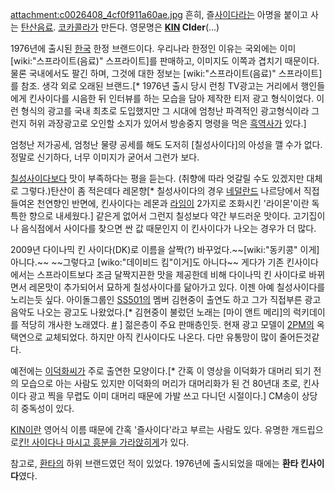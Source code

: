 attachment:c0026408_4cf0f911a60ae.jpg
흔히, 즐[[사이다]]라는 아명을 붙이고 사는 [[탄산음료]].
[[코카콜라]]가 만든다.
영문명은 '''[[KIN]] CIder'''(...)

1976년에 출시된 [[한국]] 한정 브랜드이다. 우리나라 한정인 이유는 국외에는 이미 [wiki:"스프라이트(음료)" 스프라이트]를 판매하고, 이미지도 이쪽과 겹치기 때문이다. 물론 국내에서도 팔긴 하며, 그것에 대한 정보는 [wiki:"스프라이트(음료)" 스프라이트]를 참조. 생각 외로 오래된 브랜드.[* 1976년 출시 당시 런칭 TV광고는 거리에서 행인들에게 킨사이다를 시음한 뒤 인터뷰를 하는 모습을 담아 제작한 티저 광고 형식이었다. 이런 형식의 광고를 국내 최초로 도입했지만 그 시대에 엄청난 파격적인 광고형식이라 그런지 허위 과장광고로 오인할 소지가 있어서 방송중지 명령을 먹은 [[흑역사]]가 있다.]

엄청난 저가공세, 엄청난 물량 공세를 해도 도저히 [칠성사이다]의 아성을 깰 수가 없다. 정말로 신기하다, 너무 이미지가 굳어서 그런가 보다.

[[칠성사이다]]보다 맛이 부족하다는 평을 듣는다. (취향에 따라 엇갈릴 수도 있겠지만 대체로 그렇다.)탄산이 좀 적은데다 레몬향[* 칠성사이다의 경우 [[네덜란드]] 나르당에서 직접 들여온 천연향인 반면에, 킨사이다는 레몬과 [[라임]]이 2가지로 조화시킨 '라이몬'이란 독특한 향으로 내세웠다.] 같은게 없어서 그런지 칠성보다 약간 부드러운 맛이다. 고기집이나 음식점에서 사이다를 찾으면 싼 값 때문인지 이 킨사이다가 나오는 경우가 더 많다.

2009년 다이나믹 킨 사이다(DK)로 이름을 살짝(?) 바꾸었다.~~[wiki:"동키콩" 이게] 아니다.~~ ~~그렇다고 [wiko:"데이비드 킴"이거]도 아니다~~ 게다가 기존 킨사이다에서는 스프라이트보다 조금 달짝지끈한 맛을 제공한데 비해 다이나믹 킨 사이다로 바뀌면서 레몬맛이 추가되어서 묘하게 칠성사이다를 닮아가고 있다. 이젠 아예 칠성사이다를 노리는듯 싶다. 아이돌그룹인 [[SS501]]의 멤버 김현중이 출연도 하고 그가 직접부른 광고음악도 나오는 광고도 나왔었다.[* 김현중이 불렀던 노래는 [마이 앤트 메리]의 럭키데이를 적당히 개사한 노래였다. [http://www.youtube.com/watch?v=I1CvPx4zuO8 #] ] 젊은층이 주요 판매층인듯. 현재 광고 모델이 [[2PM]]의 옥택연으로 교체되었다. 하지만 아직 킨사이다도 나온다. 다만 유통망이 많이 줄어든것같다.


예전에는 [[이덕화]]씨가 주로 출연한 모양이다.[* 간혹 이 영상을 이덕화가 대머리 되기 전의 모습으로 아는 사람도 있지만 이덕화의 머리가 대머리화가 된 건 80년대 초로, 킨사이다 광고 찍을 무렵도 이미 대머리 때문에 가발 쓰고 다니던 시절이다.] CM송이 상당히 중독성이 있다.
{{{#!html
<iframe title="YouTube video player" width="480" height="390" src="http://www.youtube.com/embed/AmvhIfA8AEw" frameborder="0" allowfullscreen></iframe>
}}}  

[[KIN]]이란 영어식 이름 때문에 간혹 '즐사이다'라고 부르는 사람도 있다. 유명한 개드립으로[http://fmkorea.net/files/attach/images/3772267/568/050/006/심장이%20발락발락.jpg 킨! 사이다나 마시고 흥분을 가라앉히게]가 있다.

참고로, [[환타]]의 하위 브랜드였던 적이 있었다. 1976년에 출시되었을 때에는 '''환타 킨사이다'''였다.
